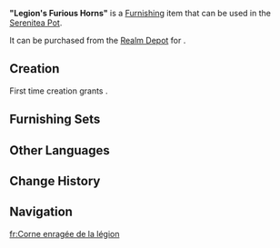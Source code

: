 {{Furnishing Infobox
|id             = 373455
|image          = Item Legion's Furious Horns.png
|category       = Landscape
|subcategory    = Ornament
|quality        = 3
|adeptal_energy = 60
|load           = 35
|reduced_load   = 24
|description    = A finely designed model horn adorned with metallic decorations on the body that give it an abnormally luxurious appearance. It is the same design as the horn model found in the Faded Castle.<br>It is said that in the past, the sound of the horn was deep and resounding, like the furious roars of wild beasts, and was therefore used to express battle scenes. Today, a variety of instruments are used for this purpose, and this majestic instrument has gradually been reduced to being an iconic symbol.
|blueprint      = Realm Depot
}}
'''"Legion's Furious Horns"''' is a [[Furnishing]] item that can be used in the [[Serenitea Pot]].

It can be purchased from the [[Realm Depot]] for {{Item|Realm Currency|30|x=160}}.

==Creation==
First time creation grants {{Item|Trust|24|x=60}}.
{{Recipe
|type = Creation
|time = 14h
|Iron Chunk = 4
|White Iron Chunk = 4
|sort = Iron Chunk;White Iron Chunk
}}

==Furnishing Sets==
{{Craft Usage}}

==Other Languages==
{{Other Languages
|en       = "Legion's Furious Horns"
|zhs      = 「军团的怒角」
|zhs_rm   = 
|zht      = 「軍團的怒角」
|zht_rm   = 
|zh_tl    = 
|ja       = 「軍団の怒りの角笛」
|ja_rm    = "Gundan no Ikari no Tsunobue"
|ja_tl    = "Legion's Furious Horns"
|ko       = 「군단의 포효하는 나팔」
|ko_rm    = 
|ko_tl    = 
|es       = Cuerno furioso de la legión
|es_tl    = Furious Horn of the Legion
|fr       = Corne enragée de la légion
|fr_tl    = Legion's Enraged Horn
|ru       = Яростный рог легиона
|ru_tl    = 
|th       = "แตรโทสะของกองทัพ"
|th_rm    = 
|th_tl    = 
|vi       = "Tù Và Giận Dữ Của Quân Đoàn"
|vi_tl    = 
|de       = „Wütendes Horn der Legion“
|de_tl    = "Legion's Furious Horn"
|id       = "Tanduk Murka Legiun"
|id_tl    = "Legion's Furious Horns"
|pt       = "Chifre Furioso da Legião"
|pt_tl    = 
|tr       = "Lejyonun Öfkeli Boynuzları"
|tr_tl    = Legion's Furious Horns
|it       = Corno furioso della Legione
|it_tl    = Legion's Furious Horn
}}

==Change History==
{{Change History|4.6}}

==Navigation==
{{Furnishing Navbox|exterior}}

[[fr:Corne enragée de la légion]]